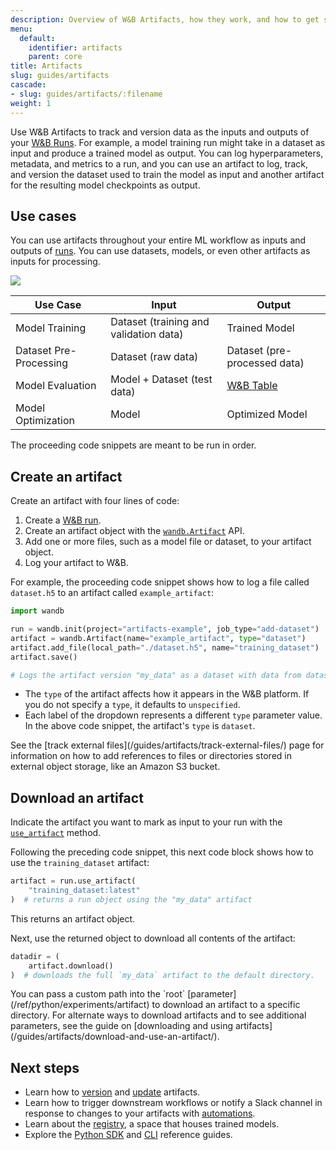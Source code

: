 ```yaml
---
description: Overview of W&B Artifacts, how they work, and how to get started using them.
menu:
  default:
    identifier: artifacts
    parent: core
title: Artifacts
slug: guides/artifacts
cascade:
- slug: guides/artifacts/:filename
weight: 1
---
```



<CardGroup cols={2}>
<Card title="Try in Colab" href="https://colab.research.google.com/github/wandb/examples/blob/master/colabs/wandb-artifacts/Artifact_fundamentals.ipynb" icon="python"/>
<Card title="Try in W&B" href="https://wandb.ai/wandb/arttest/artifacts/model/iv3_trained/5334ab69740f9dda4fed/lineage" icon="sliders-up"/>
</CardGroup>

Use W&B Artifacts to track and version data as the inputs and outputs of your [W&B Runs](/guides/runs/). For example, a model training run might take in a dataset as input and produce a trained model as output. You can log hyperparameters, metadata, and metrics to a run, and you can use an artifact to log, track, and version the dataset used to train the model as input and another artifact for the resulting model checkpoints as output.

## Use cases
You can use artifacts throughout your entire ML workflow as inputs and outputs of [runs](/guides/runs/). You can use datasets, models, or even other artifacts as inputs for processing.

<Frame>
    <img src="/images/artifacts/artifacts_landing_page2.png"  />
</Frame>

| Use Case               | Input                       | Output                       |
|------------------------|-----------------------------|------------------------------|
| Model Training         | Dataset (training and validation data)     | Trained Model                |
| Dataset Pre-Processing | Dataset (raw data)          | Dataset (pre-processed data) |
| Model Evaluation       | Model + Dataset (test data) | [W&B Table](/guides/tables/)                        |
| Model Optimization     | Model                       | Optimized Model              |


<Note>
The proceeding code snippets are meant to be run in order.
</Note>

## Create an artifact

Create an artifact with four lines of code:
1. Create a [W&B run](/guides/runs/).
2. Create an artifact object with the [`wandb.Artifact`](/ref/python/experiments/artifact) API.
3. Add one or more files, such as a model file or dataset, to your artifact object.
4. Log your artifact to W&B.

For example, the proceeding code snippet shows how to log a file called `dataset.h5` to an artifact called `example_artifact`:

```python
import wandb

run = wandb.init(project="artifacts-example", job_type="add-dataset")
artifact = wandb.Artifact(name="example_artifact", type="dataset")
artifact.add_file(local_path="./dataset.h5", name="training_dataset")
artifact.save()

# Logs the artifact version "my_data" as a dataset with data from dataset.h5
```

- The `type` of the artifact affects how it appears in the W&B platform. If you do not specify a `type`, it defaults to `unspecified`.
- Each label of the dropdown represents a different `type` parameter value. In the above code snippet, the artifact's `type` is `dataset`.

<Note>
See the [track external files](/guides/artifacts/track-external-files/) page for information on how to add references to files or directories stored in external object storage, like an Amazon S3 bucket.
</Note>

## Download an artifact
Indicate the artifact you want to mark as input to your run with the [`use_artifact`](/ref/python/experiments/run.md#use_artifact) method.

Following the preceding code snippet, this next code block shows how to use the `training_dataset` artifact: 

```python
artifact = run.use_artifact(
    "training_dataset:latest"
)  # returns a run object using the "my_data" artifact
```
This returns an artifact object.

Next, use the returned object to download all contents of the artifact:

```python
datadir = (
    artifact.download()
)  # downloads the full `my_data` artifact to the default directory.
```

<Note>
You can pass a custom path into the `root` [parameter](/ref/python/experiments/artifact) to download an artifact to a specific directory. For alternate ways to download artifacts and to see additional parameters, see the guide on [downloading and using artifacts](/guides/artifacts/download-and-use-an-artifact/).
</Note>


## Next steps
* Learn how to [version](/guides/artifacts/create-a-new-artifact-version/) and [update](/guides/artifacts/update-an-artifact/) artifacts.
* Learn how to trigger downstream workflows or notify a Slack channel in response to changes to your artifacts with [automations](/guides/automations/).
* Learn about the [registry](/guides/registry/), a space that houses trained models.
* Explore the [Python SDK](/ref/python/experiments/artifact) and [CLI](/ref/cli/wandb-artifact/) reference guides.
